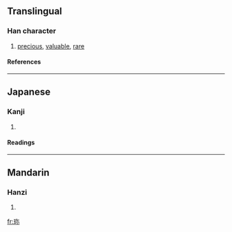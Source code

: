 {{see|珍}}

==Translingual==
===Han character===
{{Han char|rn=96|rad=玉|as=05|sn=9|four=|canj=一土弓火 (MGNF)}}
# [[precious]], [[valuable]], [[rare]]
====References====
{{Han ref|kx=0730.060|dkj=20921|dj=1141.170|hdz=21108.030|uh=73CE|ud=29646}}

----
==Japanese==
===Kanji===
{{ja-kanji|grade=|rs=玉05}}
# {{defn|Japanese}} 
====Readings====
{{ja-readings|on=[[ちん]] (chin)|kun=[[めずらしい]] (mezurashii)}}

----
==Mandarin==
===Hanzi===
{{cmn-hanzi|pin=[[zhēn]] ([[zhen1]])|wg=chen<sup>1</sup>}}
# {{defn|Mandarin}}

[[fr:珎]]
